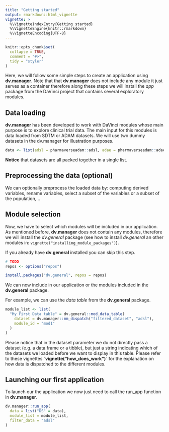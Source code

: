 ```yaml
---
title: "Getting started"
output: rmarkdown::html_vignette
vignette: >
  %\VignetteIndexEntry{Getting started}
  %\VignetteEngine{knitr::rmarkdown}
  %\VignetteEncoding{UTF-8}
---
```


```r
knitr::opts_chunk$set(
  collapse = TRUE,
  comment = "#>",
  tidy = "styler"
)
```

Here, we will follow some simple steps to create an application using **dv.manager**. Note that that **dv.manager** does not include any module it just serves as a container therefore along these steps we will install the *app* package from the DaVinci project that contains several exploratory modules.

## Data loading

**dv.manager** has been developed to work with DaVinci modules whose main purpose is to explore clinical trial data. The main input for this modules is data loaded from SDTM or ADAM datasets. We will use two dummy datasets in the dv.manager for illustration purposes.

```r
data <- list(adsl = pharmaverseadam::adsl, adae = pharmaverseadam::adae)
```

**Notice** that datasets are all packed together in a single list.

## Preprocessing the data (optional)

We can optionally preprocess the loaded data by: computing derived variables, rename variables, select a subset of the variables or a subset of the population,...

## Module selection

Now, we have to select which modules will be included in our application. As mentioned before, **dv.manager** does not contain any modules, therefore we will install the *dv.general* package (see how to install *dv.general* an other modules in: `vignette("installing_module_packages")`).

If you already have **dv.general** installed you can skip this step.

```r
# TODO
repos <- options("repos")

install.packages("dv.general", repos = repos)
```

We can now include in our application or the modules included in the **dv.general** package.

For example, we can use the *data table* from the **dv.general** package.

```r
module_list <- list(
  "My First Data table" = dv.general::mod_data_table(
    dataset = dv.manager::mm_dispatch("filtered_dataset", "adsl"),
    module_id = "mod1"
  )
)
```

Please notice that in the dataset parameter we do not directly pass a dataset (e.g. a data.frame or a tibble), but just a string indicating which of the datasets we loaded before we want to display in this table. Please refer to these vignettes **\`vignette("how_does_work")\`** for the explanation on how data is dispatched to the different modules.

## Launching our first application

To launch our the application we now just need to call the run_app function in **dv.manager**.

```r
dv.manager::run_app(
  data = list("DS" = data),
  module_list = module_list,
  filter_data = "adsl"
)
```

